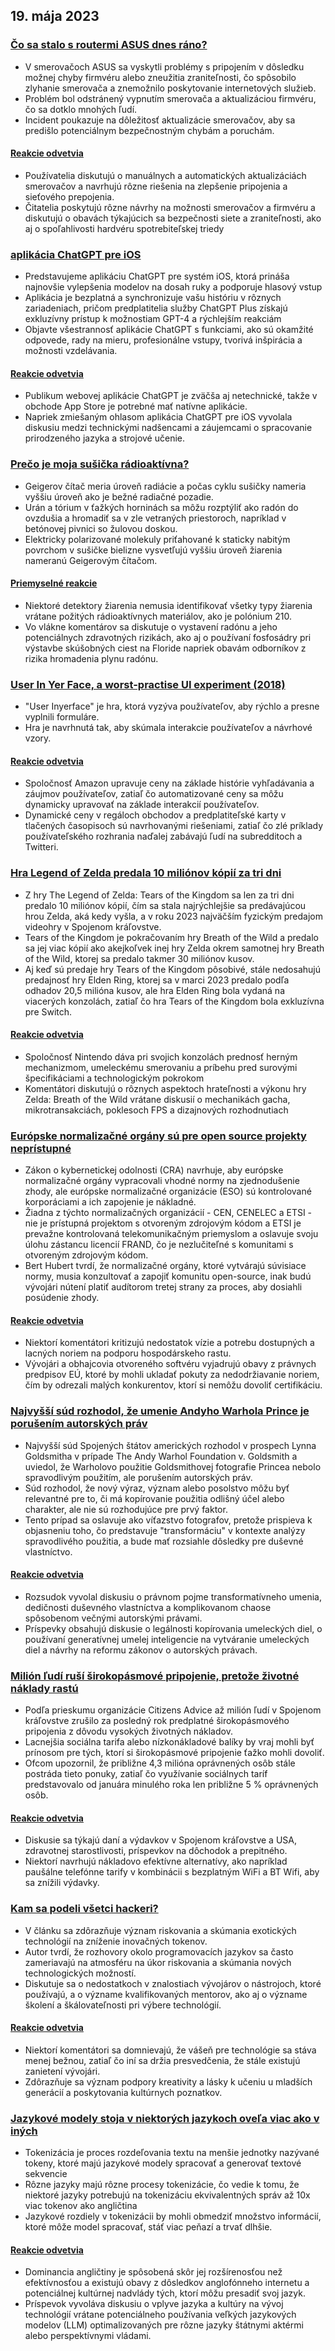 

<CallToAction />

<Steps>

## 19. mája 2023

### [Čo sa stalo s routermi ASUS dnes ráno?](https://www.downtowndougbrown.com/2023/05/what-happened-with-asus-routers-this-morning/)

- V smerovačoch ASUS sa vyskytli problémy s pripojením v dôsledku možnej chyby firmvéru alebo zneužitia zraniteľnosti, čo spôsobilo zlyhanie smerovača a znemožnilo poskytovanie internetových služieb.
- Problém bol odstránený vypnutím smerovača a aktualizáciou firmvéru, čo sa dotklo mnohých ľudí.
- Incident poukazuje na dôležitosť aktualizácie smerovačov, aby sa predišlo potenciálnym bezpečnostným chybám a poruchám.

#### [Reakcie odvetvia](http://news.ycombinator.com/item?id=35983866)

- Používatelia diskutujú o manuálnych a automatických aktualizáciách smerovačov a navrhujú rôzne riešenia na zlepšenie pripojenia a sieťového prepojenia.
- Čitatelia poskytujú rôzne návrhy na možnosti smerovačov a firmvéru a diskutujú o obavách týkajúcich sa bezpečnosti siete a zraniteľnosti, ako aj o spoľahlivosti hardvéru spotrebiteľskej triedy

### [aplikácia ChatGPT pre iOS](https://openai.com/blog/introducing-the-chatgpt-app-for-ios)

- Predstavujeme aplikáciu ChatGPT pre systém iOS, ktorá prináša najnovšie vylepšenia modelov na dosah ruky a podporuje hlasový vstup
- Aplikácia je bezplatná a synchronizuje vašu históriu v rôznych zariadeniach, pričom predplatitelia služby ChatGPT Plus získajú exkluzívny prístup k možnostiam GPT-4 a rýchlejším reakciám
- Objavte všestrannosť aplikácie ChatGPT s funkciami, ako sú okamžité odpovede, rady na mieru, profesionálne vstupy, tvorivá inšpirácia a možnosti vzdelávania.

#### [Reakcie odvetvia](http://news.ycombinator.com/item?id=35990552)

- Publikum webovej aplikácie ChatGPT je zväčša aj netechnické, takže v obchode App Store je potrebné mať natívne aplikácie.
- Napriek zmiešaným ohlasom aplikácia ChatGPT pre iOS vyvolala diskusiu medzi technickými nadšencami a záujemcami o spracovanie prirodzeného jazyka a strojové učenie.

### [Prečo je moja sušička rádioaktívna?](https://physics.stackexchange.com/questions/764460/why-is-my-dryer-radioactive)

- Geigerov čítač meria úroveň radiácie a počas cyklu sušičky nameria vyššiu úroveň ako je bežné radiačné pozadie.
- Urán a tórium v ťažkých horninách sa môžu rozptýliť ako radón do ovzdušia a hromadiť sa v zle vetraných priestoroch, napríklad v betónovej pivnici so žulovou doskou.
- Elektricky polarizované molekuly priťahované k staticky nabitým povrchom v sušičke bielizne vysvetľujú vyššiu úroveň žiarenia nameranú Geigerovým čítačom.

#### [Priemyselné reakcie](http://news.ycombinator.com/item?id=35990858)

- Niektoré detektory žiarenia nemusia identifikovať všetky typy žiarenia vrátane požitých rádioaktívnych materiálov, ako je polónium 210.
- Vo vlákne komentárov sa diskutuje o vystavení radónu a jeho potenciálnych zdravotných rizikách, ako aj o používaní fosfosádry pri výstavbe skúšobných ciest na Floride napriek obavám odborníkov z rizika hromadenia plynu radónu.

### [User In Yer Face, a worst-practise UI experiment (2018)](https://userinyerface.com/)

- "User Inyerface" je hra, ktorá vyzýva používateľov, aby rýchlo a presne vyplnili formuláre.
- Hra je navrhnutá tak, aby skúmala interakcie používateľov a návrhové vzory.

#### [Reakcie odvetvia](http://news.ycombinator.com/item?id=35985240)

- Spoločnosť Amazon upravuje ceny na základe histórie vyhľadávania a záujmov používateľov, zatiaľ čo automatizované ceny sa môžu dynamicky upravovať na základe interakcií používateľov.
- Dynamické ceny v regáloch obchodov a predplatiteľské karty v tlačených časopisoch sú navrhovanými riešeniami, zatiaľ čo zlé príklady používateľského rozhrania naďalej zabávajú ľudí na subredditoch a Twitteri.

### [Hra Legend of Zelda predala 10 miliónov kópií za tri dni](https://finance.yahoo.com/news/legend-zelda-game-sells-10-172603983.html)

- Z hry The Legend of Zelda: Tears of the Kingdom sa len za tri dni predalo 10 miliónov kópií, čím sa stala najrýchlejšie sa predávajúcou hrou Zelda, aká kedy vyšla, a v roku 2023 najväčším fyzickým predajom videohry v Spojenom kráľovstve.
- Tears of the Kingdom je pokračovaním hry Breath of the Wild a predalo sa jej viac kópií ako akejkoľvek inej hry Zelda okrem samotnej hry Breath of the Wild, ktorej sa predalo takmer 30 miliónov kusov.
- Aj keď sú predaje hry Tears of the Kingdom pôsobivé, stále nedosahujú predajnosť hry Elden Ring, ktorej sa v marci 2023 predalo podľa odhadov 20,5 milióna kusov, ale hra Elden Ring bola vydaná na viacerých konzolách, zatiaľ čo hra Tears of the Kingdom bola exkluzívna pre Switch.

#### [Reakcie odvetvia](http://news.ycombinator.com/item?id=35986956)

- Spoločnosť Nintendo dáva pri svojich konzolách prednosť herným mechanizmom, umeleckému smerovaniu a príbehu pred surovými špecifikáciami a technologickým pokrokom
- Komentátori diskutujú o rôznych aspektoch hrateľnosti a výkonu hry Zelda: Breath of the Wild vrátane diskusií o mechanikách gacha, mikrotransakciách, poklesoch FPS a dizajnových rozhodnutiach

### [Európske normalizačné orgány sú pre open source projekty neprístupné](https://blog.opensource.org/another-issue-with-the-cyber-resilience-act-european-standards-bodies-are-inaccessible-to-open-source-projects/)

- Zákon o kybernetickej odolnosti (CRA) navrhuje, aby európske normalizačné orgány vypracovali vhodné normy na zjednodušenie zhody, ale európske normalizačné organizácie (ESO) sú kontrolované korporáciami a ich zapojenie je nákladné.
- Žiadna z týchto normalizačných organizácií - CEN, CENELEC a ETSI - nie je prístupná projektom s otvoreným zdrojovým kódom a ETSI je prevažne kontrolovaná telekomunikačným priemyslom a oslavuje svoju úlohu zástancu licencií FRAND, čo je nezlučiteľné s komunitami s otvoreným zdrojovým kódom.
- Bert Hubert tvrdí, že normalizačné orgány, ktoré vytvárajú súvisiace normy, musia konzultovať a zapojiť komunitu open-source, inak budú vývojári nútení platiť audítorom tretej strany za proces, aby dosiahli posúdenie zhody.

#### [Reakcie odvetvia](http://news.ycombinator.com/item?id=35985590)

- Niektorí komentátori kritizujú nedostatok vízie a potrebu dostupných a lacných noriem na podporu hospodárskeho rastu.
- Vývojári a obhajcovia otvoreného softvéru vyjadrujú obavy z právnych predpisov EÚ, ktoré by mohli ukladať pokuty za nedodržiavanie noriem, čím by odrezali malých konkurentov, ktorí si nemôžu dovoliť certifikáciu.

### [Najvyšší súd rozhodol, že umenie Andyho Warhola Prince je porušením autorských práv](https://petapixel.com/2023/05/18/supreme-court-rules-andy-warhols-prince-art-is-copyright-infringement/)

- Najvyšší súd Spojených štátov amerických rozhodol v prospech Lynna Goldsmitha v prípade The Andy Warhol Foundation v. Goldsmith a uviedol, že Warholovo použitie Goldsmithovej fotografie Princea nebolo spravodlivým použitím, ale porušením autorských práv.
- Súd rozhodol, že nový výraz, význam alebo posolstvo môžu byť relevantné pre to, či má kopírovanie použitia odlišný účel alebo charakter, ale nie sú rozhodujúce pre prvý faktor.
- Tento prípad sa oslavuje ako víťazstvo fotografov, pretože prispieva k objasneniu toho, čo predstavuje "transformáciu" v kontexte analýzy spravodlivého použitia, a bude mať rozsiahle dôsledky pre duševné vlastníctvo.

#### [Reakcie odvetvia](http://news.ycombinator.com/item?id=35991725)

- Rozsudok vyvolal diskusiu o právnom pojme transformatívneho umenia, dedičnosti duševného vlastníctva a komplikovanom chaose spôsobenom večnými autorskými právami.
- Príspevky obsahujú diskusie o legálnosti kopírovania umeleckých diel, o používaní generatívnej umelej inteligencie na vytváranie umeleckých diel a návrhy na reformu zákonov o autorských právach.

### [Milión ľudí ruší širokopásmové pripojenie, pretože životné náklady rastú](https://www.bbc.com/news/technology-65622403)

- Podľa prieskumu organizácie Citizens Advice až milión ľudí v Spojenom kráľovstve zrušilo za posledný rok predplatné širokopásmového pripojenia z dôvodu vysokých životných nákladov.
- Lacnejšia sociálna tarifa alebo nízkonákladové balíky by vraj mohli byť prínosom pre tých, ktorí si širokopásmové pripojenie ťažko mohli dovoliť.
- Ofcom upozornil, že približne 4,3 milióna oprávnených osôb stále postráda tieto ponuky, zatiaľ čo využívanie sociálnych taríf predstavovalo od januára minulého roka len približne 5 % oprávnených osôb.

#### [Reakcie odvetvia](http://news.ycombinator.com/item?id=35984928)

- Diskusie sa týkajú daní a výdavkov v Spojenom kráľovstve a USA, zdravotnej starostlivosti, príspevkov na dôchodok a prepitného.
- Niektorí navrhujú nákladovo efektívne alternatívy, ako napríklad paušálne telefónne tarify v kombinácii s bezplatným WiFi a BT Wifi, aby sa znížili výdavky.

### [Kam sa podeli všetci hackeri?](https://morepablo.com/2023/05/where-have-all-the-hackers-gone.html)

- V článku sa zdôrazňuje význam riskovania a skúmania exotických technológií na zníženie inovačných tokenov.
- Autor tvrdí, že rozhovory okolo programovacích jazykov sa často zameriavajú na atmosféru na úkor riskovania a skúmania nových technologických možností.
- Diskutuje sa o nedostatkoch v znalostiach vývojárov o nástrojoch, ktoré používajú, a o význame kvalifikovaných mentorov, ako aj o význame školení a škálovateľnosti pri výbere technológií.

#### [Reakcie odvetvia](http://news.ycombinator.com/item?id=35986270)

- Niektorí komentátori sa domnievajú, že vášeň pre technológie sa stáva menej bežnou, zatiaľ čo iní sa držia presvedčenia, že stále existujú zanietení vývojári.
- Zdôrazňuje sa význam podpory kreativity a lásky k učeniu u mladších generácií a poskytovania kultúrnych poznatkov.

### [Jazykové modely stoja v niektorých jazykoch oveľa viac ako v iných](https://blog.yenniejun.com/p/all-languages-are-not-created-tokenized)

- Tokenizácia je proces rozdeľovania textu na menšie jednotky nazývané tokeny, ktoré majú jazykové modely spracovať a generovať textové sekvencie
- Rôzne jazyky majú rôzne procesy tokenizácie, čo vedie k tomu, že niektoré jazyky potrebujú na tokenizáciu ekvivalentných správ až 10x viac tokenov ako angličtina
- Jazykové rozdiely v tokenizácii by mohli obmedziť množstvo informácií, ktoré môže model spracovať, stáť viac peňazí a trvať dlhšie.

#### [Reakcie odvetvia](http://news.ycombinator.com/item?id=35983707)

- Dominancia angličtiny je spôsobená skôr jej rozšírenosťou než efektívnosťou a existujú obavy z dôsledkov anglofónneho internetu a potenciálnej kultúrnej nadvlády tých, ktorí môžu presadiť svoj jazyk.
- Príspevok vyvoláva diskusiu o vplyve jazyka a kultúry na vývoj technológií vrátane potenciálneho používania veľkých jazykových modelov (LLM) optimalizovaných pre rôzne jazyky štátnymi aktérmi alebo perspektívnymi vládami.

</Steps>
